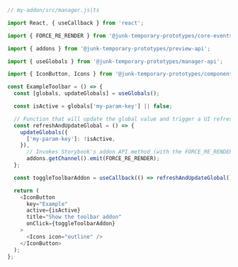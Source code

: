 ```js
// my-addon/src/manager.js|ts

import React, { useCallback } from 'react';

import { FORCE_RE_RENDER } from '@junk-temporary-prototypes/core-events';

import { addons } from '@junk-temporary-prototypes/preview-api';

import { useGlobals } from '@junk-temporary-prototypes/manager-api';

import { IconButton, Icons } from '@junk-temporary-prototypes/components';

const ExampleToolbar = () => {
  const [globals, updateGlobals] = useGlobals();

  const isActive = globals['my-param-key'] || false;

  // Function that will update the global value and trigger a UI refresh.
  const refreshAndUpdateGlobal = () => {
    updateGlobals({
      ['my-param-key']: !isActive,
    }),
      // Invokes Storybook's addon API method (with the FORCE_RE_RENDER) event to trigger a UI refresh
      addons.getChannel().emit(FORCE_RE_RENDER);
  };

  const toggleToolbarAddon = useCallback(() => refreshAndUpdateGlobal(), [isActive]);

  return (
    <IconButton
      key="Example"
      active={isActive}
      title="Show the toolbar addon"
      onClick={toggleToolbarAddon}
    >
      <Icons icon="outline" />
    </IconButton>
  );
};
```
